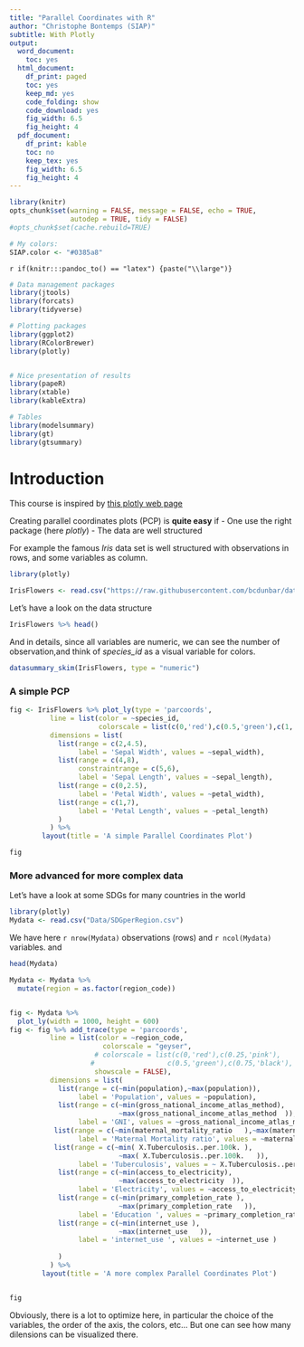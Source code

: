 ```yaml
---
title: "Parallel Coordinates with R"
author: "Christophe Bontemps (SIAP)"
subtitle: With Plotly
output:
  word_document:
    toc: yes
  html_document:
    df_print: paged
    toc: yes
    keep_md: yes
    code_folding: show
    code_download: yes
    fig_width: 6.5
    fig_height: 4
  pdf_document:
    df_print: kable
    toc: no
    keep_tex: yes
    fig_width: 6.5
    fig_height: 4
---
```


```r
library(knitr)
opts_chunk$set(warning = FALSE, message = FALSE, echo = TRUE,
               autodep = TRUE, tidy = FALSE)
#opts_chunk$set(cache.rebuild=TRUE) 

# My colors:
SIAP.color <- "#0385a8"

```

`r if(knitr:::pandoc_to() == "latex") {paste("\\large")}` 


```r
# Data management packages
library(jtools)
library(forcats)
library(tidyverse)

# Plotting packages
library(ggplot2)
library(RColorBrewer)
library(plotly)


# Nice presentation of results
library(papeR)
library(xtable)
library(kableExtra)

# Tables 
library(modelsummary)
library(gt) 
library(gtsummary)


```

# Introduction
This course is inspired by [this plotly web page](https://plotly.com/r/parallel-coordinates-plot/)

Creating parallel coordinates plots (PCP)  is **quite easy** if
- One use the right package (here *plotly*)
- The data are well structured

For example the famous *Iris* data set is well structured with observations in rows, and some variables as column. 

```r
library(plotly)

IrisFlowers <- read.csv("https://raw.githubusercontent.com/bcdunbar/datasets/master/iris.csv")
```

Let's have a look on the data structure

```r
IrisFlowers %>% head()
```
 And in details, since all variables are numeric, we can see the number of observation,and think of *species_id* as a visual variable for colors. 
 
```r
datasummary_skim(IrisFlowers, type = "numeric")
```
 
### A simple PCP

```r
fig <- IrisFlowers %>% plot_ly(type = 'parcoords',
          line = list(color = ~species_id,
                      colorscale = list(c(0,'red'),c(0.5,'green'),c(1,'blue'))),
          dimensions = list(
            list(range = c(2,4.5),
                 label = 'Sepal Width', values = ~sepal_width),
            list(range = c(4,8),
                 constraintrange = c(5,6),
                 label = 'Sepal Length', values = ~sepal_length),
            list(range = c(0,2.5),
                 label = 'Petal Width', values = ~petal_width),
            list(range = c(1,7),
                 label = 'Petal Length', values = ~petal_length)
            )
          ) %>%
        layout(title = 'A simple Parallel Coordinates Plot')

fig

```


### More advanced for more complex data 
Let's have a look at some SDGs for many countries in the world

```r
library(plotly)
Mydata <- read.csv("Data/SDGperRegion.csv")
```


We have here `r nrow(Mydata)` observations (rows) and `r ncol(Mydata)` variables. 
 and 
```r
head(Mydata)
```



```r
Mydata <- Mydata %>%
  mutate(region = as.factor(region_code))


fig <- Mydata %>%
  plot_ly(width = 1000, height = 600) 
fig <- fig %>% add_trace(type = 'parcoords',
          line = list(color = ~region_code,
                       colorscale = "geyser", 
                     # colorscale = list(c(0,'red'),c(0.25,'pink'),
                    #                  c(0.5,'green'),c(0.75,'black'), c(1,'blue')), 
                     showscale = FALSE),
          dimensions = list(
            list(range = c(~min(population),~max(population)),
                 label = 'Population', values = ~population),
            list(range = c(~min(gross_national_income_atlas_method),
                           ~max(gross_national_income_atlas_method  )),
                 label = 'GNI', values = ~gross_national_income_atlas_method),
           list(range = c(~min(maternal_mortality_ratio   ),~max(maternal_mortality_ratio   )),
                 label = 'Maternal Mortality ratio', values = ~maternal_mortality_ratio   ), 
           list(range = c(~min( X.Tuberculosis..per.100k. ),
                           ~max( X.Tuberculosis..per.100k.   )),
                 label = 'Tuberculosis', values = ~ X.Tuberculosis..per.100k. ),
            list(range = c(~min(access_to_electricity),
                           ~max(access_to_electricity  )),
                 label = 'Electricity', values = ~access_to_electricity),
            list(range = c(~min(primary_completion_rate ),
                           ~max(primary_completion_rate   )),
                 label = 'Education ', values = ~primary_completion_rate ),
            list(range = c(~min(internet_use ),
                           ~max(internet_use   )),
                 label = 'internet_use ', values = ~internet_use )
           
            )
          ) %>%
        layout(title = 'A more complex Parallel Coordinates Plot')


fig

```

Obviously, there is a lot to optimize here, in particular the choice of the variables, the order of the axis, the colors, etc... But one can see how many dilensions can be visualized there. 







